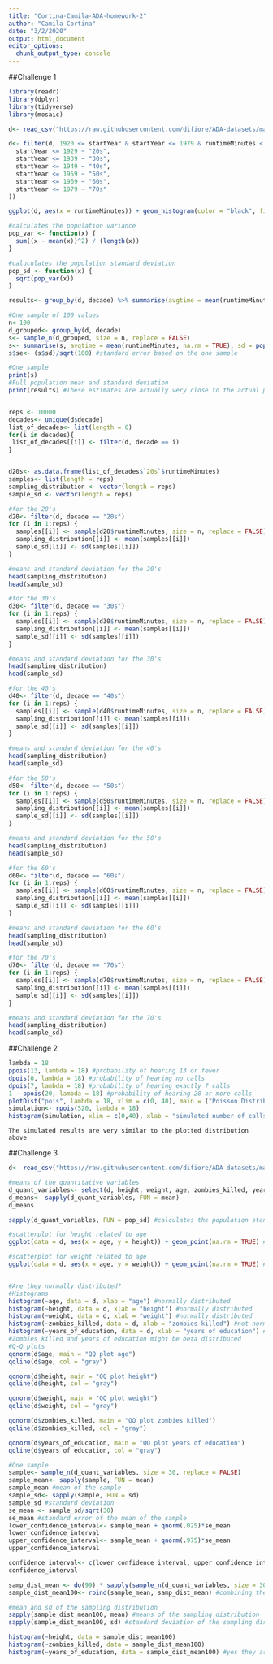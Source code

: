 ```yaml
---
title: "Cortina-Camila-ADA-homework-2"
author: "Camila Cortina"
date: "3/2/2020"
output: html_document
editor_options: 
  chunk_output_type: console
---
```

##Challenge 1
```r
library(readr)
library(dplyr)
library(tidyverse)
library(mosaic)
```

```r
d<- read_csv("https://raw.githubusercontent.com/difiore/ADA-datasets/master/IMDB-movies.csv", col_names = TRUE)

d<- filter(d, 1920 <= startYear & startYear <= 1979 & runtimeMinutes < 240) %>% mutate("decade" = case_when(
  startYear <= 1929 ~ "20s",
  startYear <= 1939 ~ "30s",
  startYear <= 1949 ~ "40s",
  startYear <= 1959 ~ "50s",
  startYear <= 1969 ~ "60s",
  startYear <= 1979 ~ "70s"
))

ggplot(d, aes(x = runtimeMinutes)) + geom_histogram(color = "black", fill = "white") + facet_wrap(vars(decade))

#calculates the population variance 
pop_var <- function(x) {
  sum((x - mean(x))^2) / (length(x))
}

#caluculates the population standard deviation 
pop_sd <- function(x) {
  sqrt(pop_var(x))
}

results<- group_by(d, decade) %>% summarise(avgtime = mean(runtimeMinutes, na.rm = TRUE), sd = pop_sd(runtimeMinutes))

#One sample of 100 values
n<-100
d_grouped<- group_by(d, decade)
s<- sample_n(d_grouped, size = n, replace = FALSE)
s<- summarise(s, avgtime = mean(runtimeMinutes, na.rm = TRUE), sd = pop_sd(runtimeMinutes)) #mean and standard deviation for the one sample
s$se<- (s$sd)/sqrt(100) #standard error based on the one sample

#One sample
print(s)
#Full population mean and standard deviation
print(results) #These estimates are actually very close to the actual population mean, with the standard error they almost all fall within the actual mean


reps <- 10000
decades<- unique(d$decade)
list_of_decades<- list(length = 6)
for(i in decades){
 list_of_decades[[i]] <- filter(d, decade == i)
}


d20s<- as.data.frame(list_of_decades$`20s`$runtimeMinutes)
samples<- list(length = reps)
sampling_distribution <- vector(length = reps) 
sample_sd <- vector(length = reps) 

#for the 20's
d20<- filter(d, decade == "20s")
for (i in 1:reps) {
  samples[[i]] <- sample(d20$runtimeMinutes, size = n, replace = FALSE)
  sampling_distribution[[i]] <- mean(samples[[i]])
  sample_sd[[i]] <- sd(samples[[i]])
}

#means and standard deviation for the 20's
head(sampling_distribution)
head(sample_sd)

#for the 30's
d30<- filter(d, decade == "30s")
for (i in 1:reps) {
  samples[[i]] <- sample(d30$runtimeMinutes, size = n, replace = FALSE)
  sampling_distribution[[i]] <- mean(samples[[i]])
  sample_sd[[i]] <- sd(samples[[i]])
}

#means and standard deviation for the 30's
head(sampling_distribution)
head(sample_sd)

#for the 40's
d40<- filter(d, decade == "40s")
for (i in 1:reps) {
  samples[[i]] <- sample(d40$runtimeMinutes, size = n, replace = FALSE)
  sampling_distribution[[i]] <- mean(samples[[i]])
  sample_sd[[i]] <- sd(samples[[i]])
}

#means and standard deviation for the 40's
head(sampling_distribution)
head(sample_sd)

#for the 50's
d50<- filter(d, decade == "50s")
for (i in 1:reps) {
  samples[[i]] <- sample(d50$runtimeMinutes, size = n, replace = FALSE)
  sampling_distribution[[i]] <- mean(samples[[i]])
  sample_sd[[i]] <- sd(samples[[i]])
}

#means and standard deviation for the 50's
head(sampling_distribution)
head(sample_sd)

#for the 60's
d60<- filter(d, decade == "60s")
for (i in 1:reps) {
  samples[[i]] <- sample(d60$runtimeMinutes, size = n, replace = FALSE)
  sampling_distribution[[i]] <- mean(samples[[i]])
  sample_sd[[i]] <- sd(samples[[i]])
}

#means and standard deviation for the 60's
head(sampling_distribution)
head(sample_sd)

#for the 70's
d70<- filter(d, decade == "70s")
for (i in 1:reps) {
  samples[[i]] <- sample(d70$runtimeMinutes, size = n, replace = FALSE)
  sampling_distribution[[i]] <- mean(samples[[i]])
  sample_sd[[i]] <- sd(samples[[i]])
}

#means and standard deviation for the 70's
head(sampling_distribution)
head(sample_sd)
```

##Challenge 2
```r
lambda = 18
ppois(13, lambda = 18) #probability of hearing 13 or fewer
dpois(0, lambda = 18) #probability of hearing no calls
dpois(7, lambda = 18) #probability of hearing exactly 7 calls
1 - ppois(20, lambda = 18) #probability of hearing 20 or more calls
plotDist("pois", lambda = 18, xlim = c(0, 40), main = ("Poisson Distribution \n with lambda = 18"), xlab = "Number of titi calls", ylab = "Probability")
simulation<- rpois(520, lambda = 18)
histogram(simulation, xlim = c(0,40), xlab = "simulated number of calls") 

```

```
The simulated results are very similar to the plotted distribution above
```

##Challenge 3
```r
d<- read_csv("https://raw.githubusercontent.com/difiore/ADA-datasets/master/zombies.csv", col_names = TRUE)

#means of the quantitative variables
d_quant_variables<- select(d, height, weight, age, zombies_killed, years_of_education)
d_means<- sapply(d_quant_variables, FUN = mean)
d_means

sapply(d_quant_variables, FUN = pop_sd) #calculates the population standard deviation

#scatterplot for height related to age
ggplot(data = d, aes(x = age, y = height)) + geom_point(na.rm = TRUE) #As age increases the height also increases

#scatterplot for weight related to age
ggplot(data = d, aes(x = age, y = weight)) + geom_point(na.rm = TRUE) #Weight also increases as age increases, but not as quite as linearly as height does


#Are they normally distributed?
#Histograms
histogram(~age, data = d, xlab = "age") #normally distributed
histogram(~height, data = d, xlab = "height") #normally distributed
histogram(~weight, data = d, xlab = "weight") #normally distributed
histogram(~zombies_killed, data = d, xlab = "zombies killed") #not normal distribution, Poisson distribution
histogram(~years_of_education, data = d, xlab = "years of education") #not normal distribution, Poisson distributed
#Zombies killed and years of education might be beta distributed
#Q-Q plots
qqnorm(d$age, main = "QQ plot age")
qqline(d$age, col = "gray")

qqnorm(d$height, main = "QQ plot height")
qqline(d$height, col = "gray")

qqnorm(d$weight, main = "QQ plot weight")
qqline(d$weight, col = "gray")

qqnorm(d$zombies_killed, main = "QQ plot zombies killed")
qqline(d$zombies_killed, col = "gray")

qqnorm(d$years_of_education, main = "QQ plot years of education")
qqline(d$years_of_education, col = "gray")

#One sample
sample<- sample_n(d_quant_variables, size = 30, replace = FALSE)
sample_mean<- sapply(sample, FUN = mean)
sample_mean #mean of the sample
sample_sd<- sapply(sample, FUN = sd)
sample_sd #standard deviation 
se_mean <- sample_sd/sqrt(30)
se_mean #standard error of the mean of the sample
lower_confidence_interval<- sample_mean + qnorm(.025)*se_mean
lower_confidence_interval
upper_confidence_interval<- sample_mean + qnorm(.975)*se_mean
upper_confidence_interval

confidence_interval<- c(lower_confidence_interval, upper_confidence_interval)
confidence_interval

samp_dist_mean <- do(99) * sapply(sample_n(d_quant_variables, size = 30, replace = FALSE), FUN = mean) # sampling distribution
sample_dist_mean100<- rbind(sample_mean, samp_dist_mean) #combining the two so that the sampling distribution is 100 samples 

#mean and sd of the sampling distribution 
sapply(sample_dist_mean100, mean) #means of the sampling distribution
sapply(sample_dist_mean100, sd) #standard deviation of the sampling distribution, these standard deviations are close to the sampling error above, but are not representative of the standard deviation of the original values

histogram(~height, data = sample_dist_mean100)
histogram(~zombies_killed, data = sample_dist_mean100)
histogram(~years_of_education, data = sample_dist_mean100) #yes they are now fairly normally distributed
```
